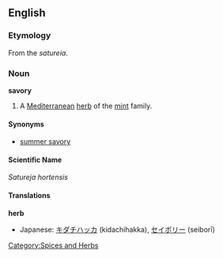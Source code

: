 {{Wikipedia}}
==English==

===Etymology===
From the {{L.}} ''satureia''.

===Noun===
'''savory''' 
# A [[Mediterranean]] [[herb]] of the [[mint]] family.

====Synonyms====
*[[summer savory]]

====Scientific Name====
''Satureja hortensis''

====Translations====
'''herb'''
{{top}}
*Japanese: [[キダチハッカ]] (kidachihakka), [[セイボリー]] (seiborī)
{{mid}}
{{bottom}}

[[Category:Spices and Herbs]]